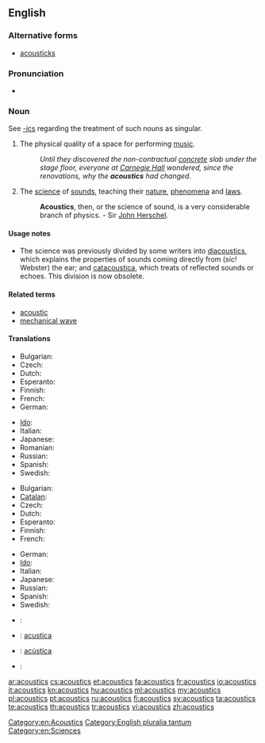 ==English==

===Alternative forms===
* [[acousticks]] {{qualifier|obsolete}}

===Pronunciation===
* {{audio|en-us-acoustics.ogg|Audio (US)}}

===Noun===
{{en-noun|-}}
See [[-ics]] regarding the treatment of such nouns as singular.

# The physical quality of a space for performing [[music]].
#: ''Until they discovered the non-contractual [[concrete]] slab under the stage floor, everyone at [[Wikipedia:Carnegie Hall|Carnegie Hall]] wondered, since the renovations, why the '''acoustics''' had changed.''
# {{physics}} The [[science]] of [[sound]]s, teaching their [[nature]], [[phenomena]] and [[laws]].
#: '''Acoustics''', then, or the science of sound, is a very considerable branch of physics. - Sir [[Wikipedia:John Herschel|John Herschel]].

====Usage notes====
* The science was previously divided by some writers into [[diacoustics]], which explains the properties of sounds coming directly from (''sic!'' Webster) the ear; and [[catacoustica]], which treats of reflected sounds or echoes.  This division is now obsolete.

====Related terms====
* [[acoustic]]
* [[mechanical wave]]

====Translations====
{{trans-top|quality of a space for doing music}}
* Bulgarian: {{t+|bg|акустика}}
* Czech: {{t+|cs|akustika|f}}
* Dutch: {{t+|nl|akoestiek|m}}
* Esperanto: {{t-|eo|akustiko|xs=Esperanto}}
* Finnish: {{t+|fi|akustiikka}}
* French: {{t+|fr|acoustique|f}}
* German: {{t+|de|Akustik|f}}
{{trans-mid}}
* [[Ido]]: {{t+|io|akustiko|xs=Ido}}
* Italian: {{t+|it|acustica}}
* Japanese: {{t-|ja|音響|tr=onkyō}}
* Romanian: {{t|ro|acustică|f}}
* Russian: {{t+|ru|акустика|f|tr=akústika}}
* Spanish: {{t+|es|acústica|f}}
* Swedish: {{t+|sv|akustik|c}}
{{trans-bottom}}

{{trans-top|physics: a science of sounds}}
* Bulgarian: {{t+|bg|акустика}}
* [[Catalan]]: {{t|ca|acústica|f}}
* Czech: {{t+|cs|akustika|f}}
* Dutch: {{t+|nl|akoestiek|m}}
* Esperanto: {{t-|eo|akustiko|xs=Esperanto}}
* Finnish: {{t+|fi|akustiikka}}
* French: {{t+|fr|acoustique|f}}
{{trans-mid}}
* German: {{t+|de|Akustik|f}}
* [[Ido]]: {{t+|io|akustiko|xs=Ido}}
* Italian: {{t+|it|acustica}}
* Japanese: {{t|ja|音響学|tr=onkyōgaku}}
* Russian: {{t+|ru|акустика|f|tr=akústika}}
* Spanish: {{t+|es|acústica|f}}
* Swedish: {{t+|sv|akustik|c}}
{{trans-bottom}}

{{checktrans-top}}
<!--Remove this section once all of the translations below have been moved into the tables above.-->
* {{ttbc|sh}}: {{t+|hr|akustika|f}}
* {{ttbc|ia}}: [[acustica]]
* {{ttbc|pt}}: [[acústica]] {{f}}
* {{ttbc|sl}}: {{t+|sl|akustika|f}}
{{trans-bottom}}

[[Category:en:Acoustics]]
[[Category:English pluralia tantum]]
[[Category:en:Sciences]]

[[ar:acoustics]]
[[cs:acoustics]]
[[et:acoustics]]
[[fa:acoustics]]
[[fr:acoustics]]
[[io:acoustics]]
[[it:acoustics]]
[[kn:acoustics]]
[[hu:acoustics]]
[[ml:acoustics]]
[[my:acoustics]]
[[pl:acoustics]]
[[pt:acoustics]]
[[ru:acoustics]]
[[fi:acoustics]]
[[sv:acoustics]]
[[ta:acoustics]]
[[te:acoustics]]
[[th:acoustics]]
[[tr:acoustics]]
[[vi:acoustics]]
[[zh:acoustics]]